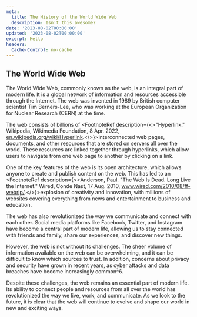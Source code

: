 ```yaml
---
meta:
  title: The History of the World Wide Web
  description: Isn't this awesome?
date: '2023-08-02T00:00:00'
updated: '2023-08-02T00:00:00'
excerpt: Hello
headers:
  Cache-Control: no-cache
---
```

## The World Wide Web
<FootnoteRef description='"World Wide Web." Wikipedia, Wikimedia Foundation, 23 Apr. 2022, en.wikipedia.org/wiki/World_Wide_Web."'>The World Wide Web</FootnoteRef>, commonly known as the web, is an integral part of modern life.
  It is a global network of information and resources accessible through the Internet. The web was invented in 1989 by British computer scientist <FootnoteRef description='Berners-Lee, Tim. "Information Management: A Proposal." CERN, 12 Mar. 1989, info.cern.ch/Proposal.html.'>Tim Berners-Lee</FootnoteRef>, who was working at the European Organization for Nuclear Research (CERN) at the time.

The web consists of billions of <FootnoteRef description={<>"Hyperlink." Wikipedia, Wikimedia Foundation, 8 Apr. 2022, <a href="https://en.wikipedia.org/wiki/Hyperlink">en.wikipedia.org/wiki/Hyperlink</a>.</>}>interconnected web pages</FootnoteRef>, documents, and other resources that are stored on servers all over the world. These resources are linked together through hyperlinks, which allow users to navigate from one web page to another by clicking on a link.

One of the key features of the web is its open architecture, which allows anyone to create and publish content on the web. This has led to an <FootnoteRef description={<>Anderson, Paul. "The Web Is Dead. Long Live the Internet." Wired, Conde Nast, 17 Aug. 2010, <a href="www.wired.com/2010/08/ff-webrip/">www.wired.com/2010/08/ff-webrip/</a>.</>}>explosion of creativity and innovation</FootnoteRef>, with millions of websites covering everything from news and entertainment to business and education.

The web has also revolutionized the way we communicate and connect with each other. Social media platforms like Facebook, Twitter, and Instagram have become a central part of modern life, allowing us to stay connected with friends and family, share our experiences, and discover new things.

However, the web is not without its challenges. The sheer volume of information available on the web can be overwhelming, and it can be difficult to know which sources to trust. In addition, <FootnoteRef description='Greenwald, Glenn. "Why Privacy Matters." TED, 4 Oct. 2014, www.ted.com/talks/glenn_greenwald_why_privacy_matters.'>concerns about privacy</FootnoteRef> and security have grown in recent years, as cyber attacks and data breaches have become increasingly common^6.

Despite these challenges, the web remains an essential part of modern life. Its ability to connect people and resources from all over the world has revolutionized the way we live, work, and communicate. As we look to the future, it is clear that the web will continue to evolve and shape our world in new and exciting ways.

<Footnotes />

